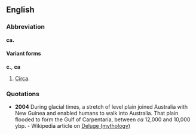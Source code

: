 ==English==
===Abbreviation===
'''ca.'''

====Variant forms====
'''c.''', '''ca'''

#[[Circa]].

===Quotations===
*'''2004''' During glacial times, a stretch of level plain joined Australia with New Guinea and enabled humans to walk into Australia. That plain flooded to form the Gulf of Carpentaria, between ''ca'' 12,000 and 10,000 ybp. - Wikipedia article on [[wikipedia:Deluge_(mythology)|Deluge (mythology)]]